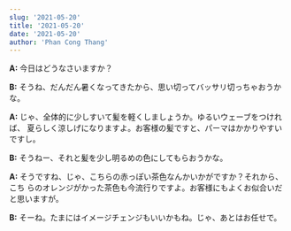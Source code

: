 ```yaml
---
slug: '2021-05-20'
title: '2021-05-20'
date: '2021-05-20'
author: 'Phan Cong Thang'
---
```


**A:** 今日はどうなさいますか？

**B:** そうね、だんだん暑くなってきたから、思い切ってバッサリ切っちゃおうかな。

**A:** じゃ、全体的に少しすいて髪を軽くしましょうか。ゆるいウェーブをつければ、
夏らしく涼しげになりますよ。お客様の髪ですと、パーマはかかりやすいですし。

**B:** そうねー、それと髪を少し明るめの色にしてもらおうかな。

**A:** そうですね、じゃ、こちらの赤っぽい茶色なんかいかがですか？それから、こち
らのオレンジがかった茶色も今流行りですよ。お客様にもよくお似合いだと思いますが。

**B:** そーね。たまにはイメージチェンジもいいかもね。じゃ、あとはお任せで。
